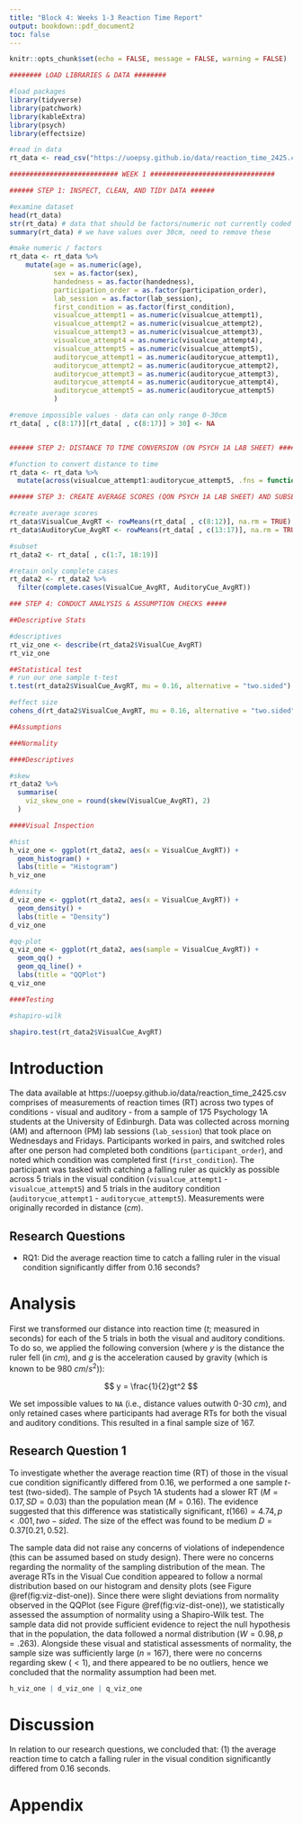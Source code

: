 ```yaml
---
title: "Block 4: Weeks 1-3 Reaction Time Report"
output: bookdown::pdf_document2
toc: false
---
```


```r
knitr::opts_chunk$set(echo = FALSE, message = FALSE, warning = FALSE)
```


```r
######## LOAD LIBRARIES & DATA ######## 

#load packages
library(tidyverse)
library(patchwork)
library(kableExtra)
library(psych)
library(effectsize)

#read in data
rt_data <- read_csv("https://uoepsy.github.io/data/reaction_time_2425.csv")

########################### WEEK 1 ###############################

###### STEP 1: INSPECT, CLEAN, AND TIDY DATA ######

#examine dataset
head(rt_data)
str(rt_data) # data that should be factors/numeric not currently coded as so
summary(rt_data) # we have values over 30cm, need to remove these

#make numeric / factors
rt_data <- rt_data %>% 
    mutate(age = as.numeric(age),
           sex = as.factor(sex),
           handedness = as.factor(handedness),
           participation_order = as.factor(participation_order),
           lab_session = as.factor(lab_session),
           first_condition = as.factor(first_condition),
           visualcue_attempt1 = as.numeric(visualcue_attempt1),
           visualcue_attempt2 = as.numeric(visualcue_attempt2),
           visualcue_attempt3 = as.numeric(visualcue_attempt3),
           visualcue_attempt4 = as.numeric(visualcue_attempt4),
           visualcue_attempt5 = as.numeric(visualcue_attempt5),
           auditorycue_attempt1 = as.numeric(auditorycue_attempt1),
           auditorycue_attempt2 = as.numeric(auditorycue_attempt2),
           auditorycue_attempt3 = as.numeric(auditorycue_attempt3),
           auditorycue_attempt4 = as.numeric(auditorycue_attempt4),
           auditorycue_attempt5 = as.numeric(auditorycue_attempt5)
           )

#remove impossible values - data can only range 0-30cm
rt_data[ , c(8:17)][rt_data[ , c(8:17)] > 30] <- NA


###### STEP 2: DISTANCE TO TIME CONVERSION (ON PSYCH 1A LAB SHEET) ###### 

#function to convert distance to time
rt_data <- rt_data %>%
  mutate(across(visualcue_attempt1:auditorycue_attempt5, .fns = function(y) sqrt(2 * y / 980)) )

###### STEP 3: CREATE AVERAGE SCORES (QON PSYCH 1A LAB SHEET) AND SUBSET / FILTER ###### 

#create average scores
rt_data$VisualCue_AvgRT <- rowMeans(rt_data[ , c(8:12)], na.rm = TRUE)
rt_data$AuditoryCue_AvgRT <- rowMeans(rt_data[ , c(13:17)], na.rm = TRUE)

#subset
rt_data2 <- rt_data[ , c(1:7, 18:19)]

#retain only complete cases
rt_data2 <- rt_data2 %>%
  filter(complete.cases(VisualCue_AvgRT, AuditoryCue_AvgRT))

### STEP 4: CONDUCT ANALYSIS & ASSUMPTION CHECKS ##### 

##Descriptive Stats

#descriptives
rt_viz_one <- describe(rt_data2$VisualCue_AvgRT)
rt_viz_one

##Statistical test
# run our one sample t-test
t.test(rt_data2$VisualCue_AvgRT, mu = 0.16, alternative = "two.sided")

#effect size
cohens_d(rt_data2$VisualCue_AvgRT, mu = 0.16, alternative = "two.sided")

##Assumptions

###Normality

####Descriptives

#skew
rt_data2 %>%
  summarise(
    viz_skew_one = round(skew(VisualCue_AvgRT), 2)
  )

####Visual Inspection

#hist
h_viz_one <- ggplot(rt_data2, aes(x = VisualCue_AvgRT)) + 
  geom_histogram() + 
  labs(title = "Histogram")
h_viz_one

#density
d_viz_one <- ggplot(rt_data2, aes(x = VisualCue_AvgRT)) + 
  geom_density() + 
  labs(title = "Density")
d_viz_one

#qq-plot
q_viz_one <- ggplot(rt_data2, aes(sample = VisualCue_AvgRT)) + 
  geom_qq() + 
  geom_qq_line() + 
  labs(title = "QQPlot")
q_viz_one

####Testing

#shapiro-wilk

shapiro.test(rt_data2$VisualCue_AvgRT)

```


# Introduction

The data available at https://uoepsy.github.io/data/reaction_time_2425.csv comprises of measurements of reaction times (RT) across two types of conditions - visual and auditory - from a sample of 175 Psychology 1A students at the University of Edinburgh. Data was collected across morning (AM) and afternoon (PM) lab sessions (`lab_session`) that took place on Wednesdays and Fridays. Participants worked in pairs, and switched roles after one person had completed both conditions (`participant_order`), and noted which condition was completed first (`first_condition`). The participant was tasked with catching a falling ruler as quickly as possible across 5 trials in the visual condition (`visualcue_attempt1` - `visualcue_attempt5`) and 5 trials in the auditory condition (`auditorycue_attempt1` - `auditorycue_attempt5`). Measurements were originally recorded in distance ($cm$). 

## Research Questions

+ RQ1: Did the average reaction time to catch a falling ruler in the visual condition significantly differ from 0.16 seconds?  

# Analysis 

First we transformed our distance into reaction time ($t$; measured in seconds) for each of the 5 trials in both the visual and auditory conditions. To do so, we applied the following conversion (where $y$ is the distance the ruler fell (in $cm$), and $g$ is the acceleration caused by gravity (which is known to be 980 $cm/s^2$)):

$$
y = \frac{1}{2}gt^2
$$

We set impossible values to `NA` (i.e., distance values outwith 0-30 $cm$), and only retained cases where participants had average RTs for both the visual and auditory conditions. This resulted in a final sample size of 167. 

## Research Question 1

To investigate whether the average reaction time (RT) of those in the visual cue condition significantly differed from 0.16, we performed a one sample $t$-test (two-sided). The sample of Psych 1A students had a slower RT ($M = 0.17, SD = 0.03$) than the population mean ($M = 0.16$). The evidence suggested that this difference was statistically significant, $t(166) = 4.74, p < .001, two-sided$. The size of the effect was found to be medium $D = 0.37 [0.21, 0.52]$.

The sample data did not raise any concerns of violations of independence (this can be assumed based on study design). There were no concerns regarding the normality of the sampling distribution of the mean. The average RTs in the Visual Cue condition appeared to follow  a normal distribution based on our histogram and density plots (see Figure \@ref(fig:viz-dist-one)). Since there were slight deviations from normality observed in the QQPlot (see Figure \@ref(fig:viz-dist-one)), we statistically assessed the assumption of normality using a Shapiro-Wilk test. The sample data did not provide sufficient evidence to reject the null hypothesis that in the population, the data followed a normal distribution ($W = 0.98, p = .263$). Alongside these visual and statistical assessments of normality, the sample size was sufficiently large ($n$ = 167), there were no concerns regarding skew ($< 1$), and there appeared to be no outliers, hence we concluded that the normality assumption had been met. 

```r
h_viz_one | d_viz_one | q_viz_one
```

# Discussion

In relation to our research questions, we concluded that: (1) the average reaction time to catch a falling ruler in the visual condition significantly differed from 0.16 seconds.


# Appendix

```r
```

